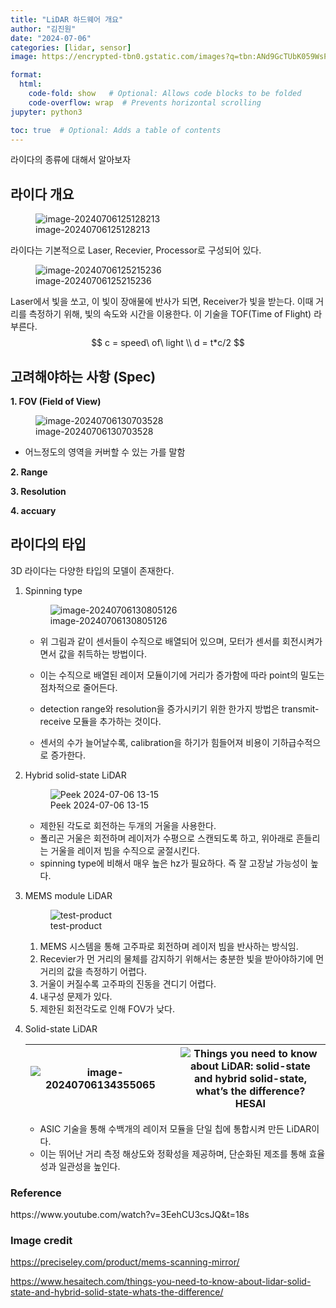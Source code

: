 ```yaml
---
title: "LiDAR 하드웨어 개요"
author: "김진원"
date: "2024-07-06"
categories: [lidar, sensor]
image: https://encrypted-tbn0.gstatic.com/images?q=tbn:ANd9GcTUbK059WsPhUyqiwZKiuppI5n98mJclFAzJFZEaHBR1nNUJkX5T9TJClpFZJENozLOtLM&usqp=CAU

format: 
  html:
    code-fold: show   # Optional: Allows code blocks to be folded
    code-overflow: wrap  # Prevents horizontal scrolling
jupyter: python3

toc: true  # Optional: Adds a table of contents
---
```


라이다의 종류에 대해서 알아보자

## 라이다 개요

![image-20240706125128213](assets/image-20240706125128213.png)

라이다는 기본적으로 Laser, Recevier, Processor로 구성되어 있다.

![image-20240706125215236](assets/image-20240706125215236.png)

Laser에서 빛을 쏘고, 이 빛이 장애물에 반사가 되면, Receiver가 빛을 받는다. 이때 거리를 측정하기 위해, 빛의 속도와 시간을 이용한다. 이 기술을 TOF(Time of Flight) 라 부른다.
$$
c = speed\ of\ light \\
d = t*c/2
$$


## 고려해야하는 사항 (Spec)

**1. FOV (Field of View)**

![image-20240706130703528](assets/image-20240706130703528.png)

- 어느정도의 영역을 커버할 수 있는 가를 말함

**2. Range**

**3. Resolution**

**4. accuary**


## 라이다의 타입

3D 라이다는 다양한 타입의 모델이 존재한다.

1. Spinning type

   ![image-20240706130805126](assets/image-20240706130805126.png)

   - 위 그림과 같이 센서들이 수직으로 배열되어 있으며, 모터가 센서를 회전시켜가면서 값을 취득하는 방법이다.

   - 이는 수직으로 배열된 레이저 모듈이기에 거리가 증가함에 따라 point의 밀도는 점차적으로 줄어든다. 

   - detection range와 resolution을 증가시키기 위한 한가지 방법은 transmit-receive 모듈을 추가하는 것이다.

   - 센서의 수가 늘어날수록, calibration을 하기가 힘들어져 비용이 기하급수적으로 증가한다.

     

2. Hybrid solid-state LiDAR

   ![Peek 2024-07-06 13-15](assets/Peek 2024-07-06 13-15.gif)

   - 제한된 각도로 회전하는 두개의 거울을 사용한다.
   - 폴리곤 거울은 회전하며 레이저가 수평으로 스캔되도록 하고, 위아래로 흔들리는 거울을 레이저 빔을 수직으로 굴절시킨다.
   - spinning type에 비해서 매우 높은 hz가 필요하다. 즉 잘 고장날 가능성이 높다.



3. MEMS module LiDAR

   ![test-product](https://preciseley.com/wp-content/uploads/2021/10/test-product.png)

   1. MEMS 시스템을 통해 고주파로 회전하며 레이저 빔을 반사하는 방식임.
   2. Recevier가 먼 거리의 물체를 감지하기 위해서는 충분한 빛을 받아야하기에 먼 거리의 값을 측정하기 어렵다.
   3. 거울이 커질수록 고주파의 진동을 견디기 어렵다.
   4. 내구성 문제가 있다.
   5. 제한된 회전각도로 인해 FOV가 낮다.



4. Solid-state LiDAR

   | ![image-20240706134355065](assets/image-20240706134355065.png) | ![Things you need to know about LiDAR: solid-state and hybrid solid-state,  what's the difference?  HESAI](https://www.hesaitech.com/wp-content/uploads/2023/03/image-3-1024x697.png) |
   | ------------------------------------------------------------ | ------------------------------------------------------------ |

   - ASIC 기술을 통해 수백개의 레이저 모듈을 단일 칩에 통합시켜 만든 LiDAR이다.
   - 이는 뛰어난 거리 측정 해상도와 정확성을 제공하며, 단순화된 제조를 통해 효율성과 일관성을 높인다.



### Reference

https://www.youtube.com/watch?v=3EehCU3csJQ&t=18s



### Image credit

[https://preciseley.com/product/mems-scanning-mirror/](https://preciseley.com/product/mems-scanning-mirror/)

[https://www.hesaitech.com/things-you-need-to-know-about-lidar-solid-state-and-hybrid-solid-state-whats-the-difference/](https://www.hesaitech.com/things-you-need-to-know-about-lidar-solid-state-and-hybrid-solid-state-whats-the-difference/)
